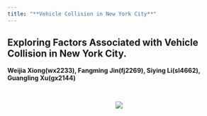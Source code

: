```yaml
---
title: "**Vehicle Collision in New York City**"
---
```


## Exploring Factors Associated with Vehicle Collision in New York City.

**Weijia Xiong(wx2233), Fangming Jin(fj2269), Siying Li(sl4662), Guangling Xu(gx2144)**

<br>

<center>
<img src="image/car.jpg" style="width:`150%">  
